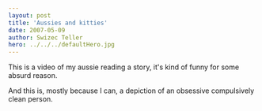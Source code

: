 ```yaml
---
layout: post
title: 'Aussies and kitties'
date: 2007-05-09
author: Swizec Teller
hero: ../../../defaultHero.jpg
---
```

This is a video of my aussie reading a story, it's kind of funny for some absurd reason.

And this is, mostly because I can, a depiction of an obsessive compulsively clean person.